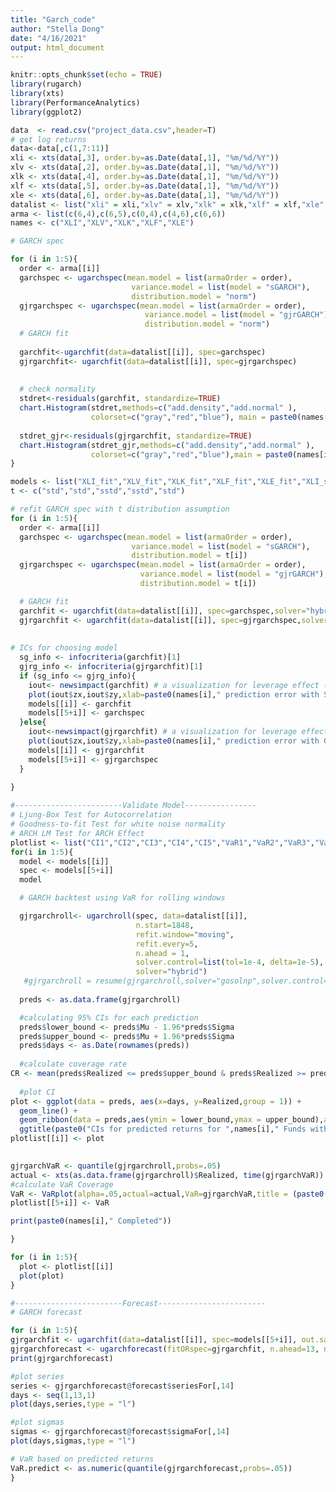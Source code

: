 ---
title: "Garch_code"
author: "Stella Dong"
date: "4/16/2021"
output: html_document
---
 
```{r setup, include=FALSE}
knitr::opts_chunk$set(echo = TRUE)
library(rugarch)
library(xts)
library(PerformanceAnalytics)
library(ggplot2)
```

```{r model fitting}
data  <- read.csv("project_data.csv",header=T)
# get log returns
data<-data[,c(1,7:11)]
xli <- xts(data[,3], order.by=as.Date(data[,1], "%m/%d/%Y"))
xlv <- xts(data[,2], order.by=as.Date(data[,1], "%m/%d/%Y"))
xlk <- xts(data[,4], order.by=as.Date(data[,1], "%m/%d/%Y"))
xlf <- xts(data[,5], order.by=as.Date(data[,1], "%m/%d/%Y"))
xle <- xts(data[,6], order.by=as.Date(data[,1], "%m/%d/%Y"))
datalist <- list("xli" = xli,"xlv" = xlv,"xlk" = xlk,"xlf" = xlf,"xle" = xle)
arma <- list(c(6,4),c(6,5),c(0,4),c(4,6),c(6,6))
names <- c("XLI","XLV","XLK","XLF","XLE")

# GARCH spec

for (i in 1:5){
  order <- arma[[i]]
  garchspec <- ugarchspec(mean.model = list(armaOrder = order),
                           variance.model = list(model = "sGARCH"),
                           distribution.model = "norm")  
  gjrgarchspec <- ugarchspec(mean.model = list(armaOrder = order),
                              variance.model = list(model = "gjrGARCH"),
                              distribution.model = "norm")
  # GARCH fit
  
  garchfit<-ugarchfit(data=datalist[[i]], spec=garchspec)
  gjrgarchfit<- ugarchfit(data=datalist[[i]], spec=gjrgarchspec)
  
  
  # check normality
  stdret<-residuals(garchfit, standardize=TRUE)
  chart.Histogram(stdret,methods=c("add.density","add.normal" ),
                  colorset=c("gray","red","blue"), main = paste0(names[i]," normality check")) # should use t distribution as shown in the graph
  
  stdret_gjr<-residuals(gjrgarchfit, standardize=TRUE)
  chart.Histogram(stdret_gjr,methods=c("add.density","add.normal" ),
                  colorset=c("gray","red","blue"),main = paste0(names[i]," goodness-to-fit test"))
}

```

```{r Adjust model}
models <- list("XLI_fit","XLV_fit","XLK_fit","XLF_fit","XLE_fit","XLI_spec","XLV_spec","XLK_spec","XLF_spec","XLE_spec")
t <- c("std","std","sstd","sstd","std")

# refit GARCH spec with t distribution assumption
for (i in 1:5){
  order <- arma[[i]]
  garchspec <- ugarchspec(mean.model = list(armaOrder = order),
                           variance.model = list(model = "sGARCH"),
                           distribution.model = t[i])  
  gjrgarchspec <- ugarchspec(mean.model = list(armaOrder = order),
                             variance.model = list(model = "gjrGARCH"),
                             distribution.model = t[i])

  # GARCH fit
  garchfit <- ugarchfit(data=datalist[[i]], spec=garchspec,solver="hybrid")
  gjrgarchfit <- ugarchfit(data=datalist[[i]], spec=gjrgarchspec,solver="hybrid")
  
  
# ICs for choosing model
  sg_info <- infocriteria(garchfit)[1]
  gjrg_info <- infocriteria(gjrgarchfit)[1] 
  if (sg_info <= gjrg_info){
    iout<- newsimpact(garchfit) # a visualization for leverage effect (used in final report)
    plot(iout$zx,iout$zy,xlab=paste0(names[i]," prediction error with Standard Garch"),ylab="predicted variance")
    models[[i]] <- garchfit
    models[[5+i]] <- garchspec
  }else{
    iout<-newsimpact(gjrgarchfit) # a visualization for leverage effect (used in final report)
    plot(iout$zx,iout$zy,xlab=paste0(names[i]," prediction error with GJR Garch"),ylab="predicted variance")
    models[[i]] <- gjrgarchfit
    models[[5+i]] <- gjrgarchspec
  }
  
}
```

```{r validation with test, warning=F,message=F}
#------------------------Validate Model----------------
# Ljung-Box Test for Autocorrelation
# Goodness-to-fit Test for white noise normality
# ARCH LM Test for ARCH Effect
plotlist <- list("CI1","CI2","CI3","CI4","CI5","VaR1","VaR2","VaR3","VaR4","VaR5")
for(i in 1:5){
  model <- models[[i]]
  spec <- models[[5+i]]
  model

  # GARCH backtest using VaR for rolling windows

  gjrgarchroll<- ugarchroll(spec, data=datalist[[i]], 
                            n.start=1848, 
                            refit.window="moving", 
                            refit.every=5,
                            n.ahead = 1,
                            solver.control=list(tol=1e-4, delta=1e-5),
                            solver="hybrid")
   #gjrgarchroll = resume(gjrgarchroll,solver="gosolnp",solver.control=list(tol=1e-4,delta=1e-5))
  
  preds <- as.data.frame(gjrgarchroll)

  #calculating 95% CIs for each prediction
  preds$lower_bound <- preds$Mu - 1.96*preds$Sigma
  preds$upper_bound <- preds$Mu + 1.96*preds$Sigma
  preds$days <- as.Date(rownames(preds))
  
  #calculate coverage rate
CR <- mean(preds$Realized <= preds$upper_bound & preds$Realized >= preds$lower_bound)
  
  #plot CI
plot <- ggplot(data = preds, aes(x=days, y=Realized,group = 1)) +
  geom_line() +
  geom_ribbon(data = preds,aes(ymin = lower_bound,ymax = upper_bound),alpha = 0.3)+
  ggtitle(paste0("CIs for predicted returns for ",names[i]," Funds with coverage rate ",CR))
plotlist[[i]] <- plot

    
gjrgarchVaR <- quantile(gjrgarchroll,probs=.05)
actual <- xts(as.data.frame(gjrgarchroll)$Realized, time(gjrgarchVaR))
#calculate VaR Coverage
VaR <- VaRplot(alpha=.05,actual=actual,VaR=gjrgarchVaR,title = (paste0("VaR with alpha = 5% for ",names[i]," Funds with VaR Coverage ",VaR)))
plotlist[[5+i]] <- VaR

print(paste0(names[i]," Completed"))

}
```

```{r plot CI coverage}
for (i in 1:5){
  plot <- plotlist[[i]]
  plot(plot)
}
```

```{r forecast}
#------------------------Forecast------------------------
# GARCH forecast

for (i in 1:5){
gjrgarchfit <- ugarchfit(data=datalist[[i]], spec=models[[5+i]], out.sample = 13)
gjrgarchforecast <- ugarchforecast(fitORspec=gjrgarchfit, n.ahead=13, n.roll=13)
print(gjrgarchforecast)

#plot series
series <- gjrgarchforecast@forecast$seriesFor[,14]
days <- seq(1,13,1)
plot(days,series,type = "l")

#plot sigmas
sigmas <- gjrgarchforecast@forecast$sigmaFor[,14]
plot(days,sigmas,type = "l")

# VaR based on predicted returns
VaR.predict <- as.numeric(quantile(gjrgarchforecast,probs=.05))
}
```
